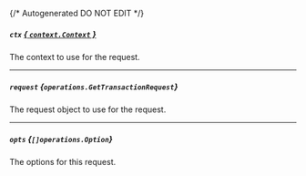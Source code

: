 {/* Autogenerated DO NOT EDIT  */}

##### `ctx` [*{ `context.Context` }*](https://pkg.go.dev/context#Context)
The context to use for the request.

---
##### `request` *{`operations.GetTransactionRequest`}*
The request object to use for the request.
<Collapsible openLabel={Labels.showProperties} closeLabel={Labels.hideProperties}>
    <GetTransactionRequest/>
</Collapsible>

---
##### `opts` *{`[]operations.Option`}*
The options for this request.


